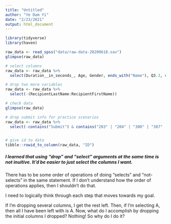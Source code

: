 ```yaml
---
title: "Untitled"
author: "Ye Dam Yi"
date: "2/23/2021"
output: html_document
---
```


```r
library(tidyverse)
library(haven)

```

```r
raw_data <- read_spss("data/raw-data-20200618.sav")
glimpse(raw_data)
```

```r
# select columns 
raw_data <- raw_data %>% 
  select(Duration__in_seconds_, Age, Gender, ends_with("Name"), Q3.3, contains("Page_Submit"), Q260, Q205, ends_with("INT"), ends_with("Int"), ends_with("OBJ"), ends_with("Obj"), ends_with("Decision"), ends_with("Pos"), ends_with("Neg"), OPosOut:SNegFeel, Gloomy, Eggplant, NYC, Code:FL_40_DO_MaleSelfPerspectiveTaking)

# drop two more variables
raw_data <- raw_data %>% 
  select(-(RecipientLastName:RecipientFirstName))

# check data
glimpse(raw_data)

# drop submit info for practice scenarios
raw_data <- raw_data %>% 
  select(-contains("Submit") & contains("203" | "204" | "300" | "307" | "4.5" | "4.13" | "334" | "339" | "261" | "263" | "267" | "370" | "372" | "377" | "")   )


# give id to data
tibble::rowid_to_column(raw_data, "ID")
```
##### I learned that using "drop" and "select" arguments at the same time is not inuitive. It'd be easier to just select the columns I want. 

There has to be some order of operations of doing "selects" and "not-selects" in the same statement. If I don't understand how the order of operations applies, then I shouldn't do that. 

I need to logically think through each step that moves towards my goal. 

If I'm dropping several columns, I get the rest left. Then, if I'm selecting A, then all I have been left with is A. Now, what do I accomplish by dropping the initial columns I dropped? Nothing! So why do I do it?

